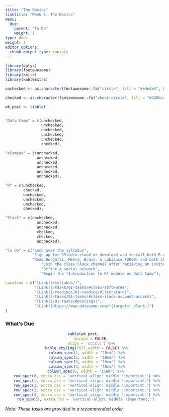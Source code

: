 ```yaml
---
title: "The Basics"
linktitle: "Week 1: The Basics"
menu:
  due:
    parent: "To Do"
    weight: 1
type: docs
weight: 1
editor_options: 
  chunk_output_type: console
---
```


```r
library(dplyr)
library(fontawesome)
library(knitr)
library(kableExtra)
```

```r
unchecked <- as.character(fontawesome::fa("circle", fill = "#e4e4e4", height = "15px"))

checked <- as.character(fontawesome::fa("check-circle", fill = "#428bca", height = "15px"))

wk_post <- tibble(
  

"Data Camp" = c(unchecked,
                unchecked,
                unchecked,
                unchecked,
                unchecked,
                checked),

"eCampus" = c(unchecked,
              unchecked,
              unchecked,
              unchecked,
              unchecked,
              unchecked),

"R" = c(unchecked,
        checked,
        unchecked,
        unchecked,
        unchecked,
        checked),

"Slack" = c(unchecked, 
              unchecked, 
              unchecked,
              checked,
              checked,
              unchecked),

"To Do" = c("Look over the syllabus",
            "Sign up for RStudio.cloud or download and install both R and RStudio",
            "Read Borgatti, Mehra, Brass, & Labianca (2009) and both Chapters 1 and 2 in Scott (2017)",
                "Join the class Slack channel after recieving an invite and introduce yourself",
                "Define a social network",
                "Begin the *Introduction to R* module on Data Camp"),

Location = c("[Link](/syllabus/)",
             "[Link](/tasks/01-tasks/#class-software)",
             "[Link](/readings/01-reading/#literature)",
             "[Link](/tasks/01-tasks/#class-slack-account-access)",
             "[Link](/01-tasks/#postings)",
             "[Link](https://www.datacamp.com/){target='_blank'}")
)
```

### What's Due
<center>
```r
kable(wk_post, 
      escape = FALSE,
      align = 'cccclc') %>%
  kable_styling(full_width = FALSE) %>%
  column_spec(1, width = "10em") %>%
  column_spec(2, width = "10em") %>%
  column_spec(3, width = "10em") %>%
  column_spec(4, width = "10em") %>%
  column_spec(5, width = "15em") %>% 
  row_spec(0, extra_css = 'vertical-align: middle !important;') %>%
  row_spec(1, extra_css = 'vertical-align: middle !important;') %>%
  row_spec(2, extra_css = 'vertical-align: middle !important;') %>%
  row_spec(3, extra_css = 'vertical-align: middle !important;') %>%
  row_spec(4, extra_css = 'vertical-align: middle !important;') %>%
  row_spec(5, extra_css = 'vertical-align: middle !important;') 
```
</center>

*Note: These tasks are provided in a recommended order.*
